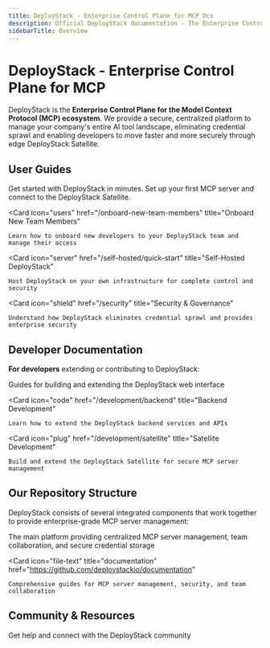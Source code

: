 ```yaml
---
title: DeployStack - Enterprise Control Plane for MCP Dcs
description: Official DeployStack documentation - The Enterprise Control Plane for MCP servers. Secure, centralized management of your organization's AI tool landscape with the DeployStack Satellite.
sidebarTitle: Overview
---
```


# DeployStack - Enterprise Control Plane for MCP

DeployStack is the **Enterprise Control Plane for the Model Context Protocol (MCP) ecosystem**. We provide a secure, centralized platform to manage your company's entire AI tool landscape, eliminating credential sprawl and enabling developers to move faster and more securely through edge DeployStack Satellite.

## User Guides

<CardGroup cols={2}>
  <Card 
    icon="terminal" 
    href="/quick-start" 
    title="DeployStack Quick Start"
  >
    Get started with DeployStack in minutes. Set up your first MCP server and connect to the DeployStack Satellite.
  </Card>

  <Card 
    icon="users" 
    href="/onboard-new-team-members" 
    title="Onboard New Team Members"
  >
    Learn how to onboard new developers to your DeployStack team and manage their access
  </Card>  

  <Card 
    icon="server" 
    href="/self-hosted/quick-start"
    title="Self-Hosted DeployStack"
  >
    Host DeployStack on your own infrastructure for complete control and security
  </Card>  
  
  <Card 
    icon="shield" 
    href="/security" 
    title="Security & Governance"
  >
    Understand how DeployStack eliminates credential sprawl and provides enterprise security
  </Card>
</CardGroup>

## Developer Documentation

**For developers** extending or contributing to DeployStack:

<CardGroup cols={2}>
  <Card 
    icon="code" 
    href="/development/frontend" 
    title="Frontend Development"
  >
    Guides for building and extending the DeployStack web interface
  </Card>
  
  <Card 
    icon="code" 
    href="/development/backend" 
    title="Backend Development"
  >
    Learn how to extend the DeployStack backend services and APIs
  </Card>
  
  <Card 
    icon="plug" 
    href="/development/satellite" 
    title="Satellite Development"
  >
    Build and extend the DeployStack Satellite for secure MCP server management
  </Card>
</CardGroup>

## Our Repository Structure

DeployStack consists of several integrated components that work together to provide enterprise-grade MCP server management:

<CardGroup cols={2}>
  <Card 
    icon="box" 
    title="deploystack" 
    href="https://github.com/deploystackio/deploystack"
  >
    The main platform providing centralized MCP server management, team collaboration, and secure credential storage
  </Card>
  
  <Card 
    icon="file-text" 
    title="documentation" 
    href="https://github.com/deploystackio/documentation"
  >
    Comprehensive guides for MCP server management, security, and team collaboration
  </Card>
</CardGroup>

## Community & Resources

<CardGroup cols={2}>
  <Card 
    icon="users" 
    href="https://discord.gg/UjFWwByB" 
    title="Join our Discord"
  >
    Get help and connect with the DeployStack community
  </Card>
</CardGroup>